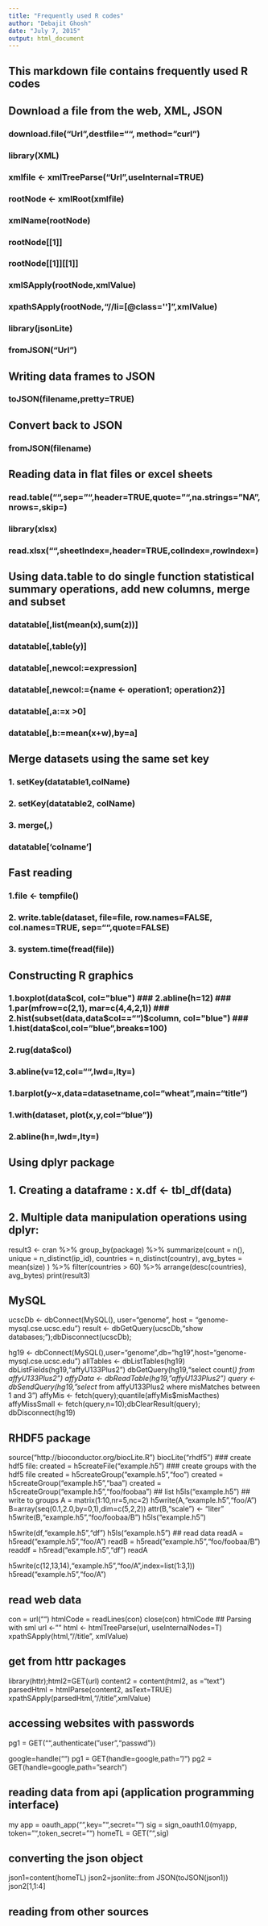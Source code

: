 ```yaml
---
title: "Frequently used R codes"
author: "Debajit Ghosh"
date: "July 7, 2015"
output: html_document
---
```

## This markdown file contains frequently used R codes 
## Download a file from the web, XML, JSON

### download.file("Url",destfile="", method="curl")

### library(XML)
### xmlfile <- xmlTreeParse("Url",useInternal=TRUE)
### rootNode <- xmlRoot(xmlfile)
### xmlName(rootNode)
### rootNode[[1]]
### rootNode[[1]][[1]]
### xmlSApply(rootNode,xmlValue)
### xpathSApply(rootNode,"//li=[@class='']",xmlValue)

### library(jsonLite)
### fromJSON("Url")
## Writing data frames to JSON
### toJSON(filename,pretty=TRUE)
## Convert back to JSON
### fromJSON(filename)

## Reading data in flat files or excel sheets
### read.table("",sep="",header=TRUE,quote="",na.strings="NA",nrows=,skip=)
### library(xlsx)
### read.xlsx("",sheetIndex=,header=TRUE,colIndex=,rowIndex=)
## Using data.table to do single function statistical summary operations, add new columns, merge and subset 
### datatable[,list(mean(x),sum(z))]
### datatable[,table(y)]
### datatable[,newcol:=expression]
### datatable[,newcol:={name <- operation1; operation2}]
### datatable[,a:=x >0]
### datatable[,b:=mean(x+w),by=a]
## Merge datasets using the same set key
### 1. setKey(datatable1,colName) 
### 2. setKey(datatable2, colName) 
### 3. merge(,)
### datatable['colname']
## Fast reading
### 1.file <- tempfile()
### 2. write.table(dataset, file=file, row.names=FALSE, col.names=TRUE, sep="",quote=FALSE)
### 3. system.time(fread(file))

## Constructing R graphics
### 1.boxplot(data$col, col="blue")
### 2.abline(h=12)
### 1.par(mfrow=c(2,1), mar=c(4,4,2,1)) 
### 2.hist(subset(data,data$col=="")$column, col="blue")
### 1.hist(data$col,col="blue",breaks=100)
### 2.rug(data$col)
### 3.abline(v=12,col="",lwd=,lty=)
### 1.barplot(y~x,data=datasetname,col="wheat",main="title")
### 1.with(dataset, plot(x,y,col="blue"))
### 2.abline(h=,lwd=,lty=)

## Using dplyr package
## 1. Creating a dataframe : x.df <- tbl_df(data)
## 2. Multiple data manipulation operations using dplyr:
result3 <-
  cran %>%
  group_by(package) %>%
  summarize(count = n(),
            unique = n_distinct(ip_id),
            countries = n_distinct(country),
            avg_bytes = mean(size)
  ) %>%
  filter(countries > 60) %>%
  arrange(desc(countries), avg_bytes)
print(result3)

## MySQL
ucscDb <- dbConnect(MySQL(), user="genome",
                             host = "genome-mysql.cse.ucsc.edu")
result <- dbGetQuery(ucscDb,"show databases;");dbDisconnect(ucscDb);

hg19 <- dbConnect(MySQL(),user="genome",db="hg19",host="genome-mysql.cse.ucsc.edu")
allTables <- dbListTables(hg19)
dbListFields(hg19,"affyU133Plus2")
dbGetQuery(hg19,"select count(*) from affyU133Plus2")
affyData <- dbReadTable(hg19,"affyU133Plus2")
query <- dbSendQuery(hg19,"select * from affyU133Plus2 where misMatches between 1 and 3")
affyMis <- fetch(query);quantile(affyMis$misMacthes)
affyMissSmall <- fetch(query,n=10);dbClearResult(query);
dbDisconnect(hg19)

## RHDF5 package
source("http://bioconductor.org/biocLite.R")
biocLite("rhdf5")
### create hdf5 file: 
created = h5createFile("example.h5")
### create groups with the hdf5 file
created = h5createGroup("example.h5","foo")
created = h5createGroup("example.h5","baa")
created = h5createGroup("example.h5","foo/foobaa")
## list
h5ls("example.h5")
## write to groups
A = matrix(1:10,nr=5,nc=2)
h5write(A,"example.h5","foo/A")
B=array(seq(0.1,2.0,by=0,1),dim=c(5,2,2))
attr(B,"scale") <- "liter"
h5write(B,"example.h5","foo/foobaa/B")
h5ls("example.h5")

h5write(df,"example.h5","df")
h5ls("example.h5")
## read data
readA = h5read("example.h5","foo/A")
readB = h5read("example.h5","foo/foobaa/B")
readdf = h5read("example.h5","df")
readA

h5write(c(12,13,14),"example.h5","foo/A",index=list(1:3,1))
h5read("example.h5","foo/A")

## read web data
con = url("")
htmlCode = readLines(con)
close(con)
htmlCode
## Parsing with sml
url <- ""
html <- htmlTreeParse(url, useInternalNodes=T)
xpathSApply(html,"//title", xmlValue)

## get from httr packages
library(httr);html2=GET(url)
content2 = content(html2, as ="text")
parsedHtml = htmlParse(content2, asText=TRUE)
xpathSApply(parsedHtml,"//title",xmlValue)

## accessing websites with passwords
pg1 = GET("",authenticate("user","passwd"))

google=handle("")
pg1 = GET(handle=google,path="/")
pg2 = GET(handle=google,path="search")

## reading data from api (application programming interface)
my app = oauth_app("",key="",secret="")
sig = sign_oauth1.0(myapp, token="",token_secret="")
homeTL = GET("",sig)

## converting the json object
json1=content(homeTL)
json2=jsonlite::from JSON(toJSON(json1))
json2[1,1:4]

## reading from other sources
